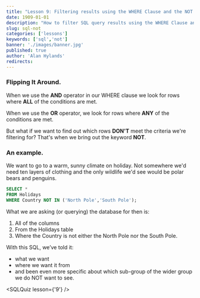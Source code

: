 ```yaml
---
title: "Lesson 9: Filtering results using the WHERE Clause and the NOT operator."
date: 1909-01-01
description: "How to filter SQL query results using the WHERE Clause and NOT operator."
slug: sql-not
categories: ['lessons']
keywords: ['sql','not']
banner: './images/banner.jpg'
published: true
author: 'Alan Hylands'
redirects:
---
```


### Flipping It Around.

When we use the **AND** operator in our WHERE clause we look for rows where **ALL** of the conditions are met.

When we use the **OR** operator, we look for rows where **ANY** of the conditions are met.

But what if we want to find out which rows **DON'T** meet the criteria we're filtering for? That's when we bring out the keyword **NOT**.

### An example.

We want to go to a warm, sunny climate on holiday. Not somewhere we'd need ten layers of clothing and the only wildlife we'd see would be polar bears and penguins.

```sql
SELECT * 
FROM Holidays 
WHERE Country NOT IN ('North Pole','South Pole');
```
What we are asking (or querying) the database for then is:

  1. All of the columns
  2. From the Holidays table
  3. Where the Country is not either the North Pole nor the South Pole.

With this SQL, we&#8217;ve told it:

* what we want
* where we want it from 
* and been even more specific about which sub-group of the wider group we do NOT want to see.

<SQLQuiz lesson={'9'} /> 